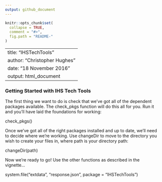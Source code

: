 ```yaml
---
output: github_document
---
```


<!-- README.md is generated from README.Rmd. Please edit that file -->

```r
knitr::opts_chunk$set(
  collapse = TRUE,
  comment = "#>",
  fig.path = "README-"
)
```
---
title: "IHSTechTools"
author: "Christopher Hughes"
date: "18 November 2016"
output: html_document
---

### Getting Started with IHS Tech Tools

The first thing we want to do is check that we've got all of the dependent packages available. The check_pkgs function will do this all for you. Run it and you'll have laid the foundations for working:

check_pkgs()

Once we've got all of the right packages installed and up to date, we'll need to decide where we're working. Use changeDir to move to the directory you wish to create your files in, where path is your directory path:


changeDir(path)


Now we're ready to go! Use the other functions as described in the vignette...

system.file("extdata", "response.json", package = "IHSTechTools")
